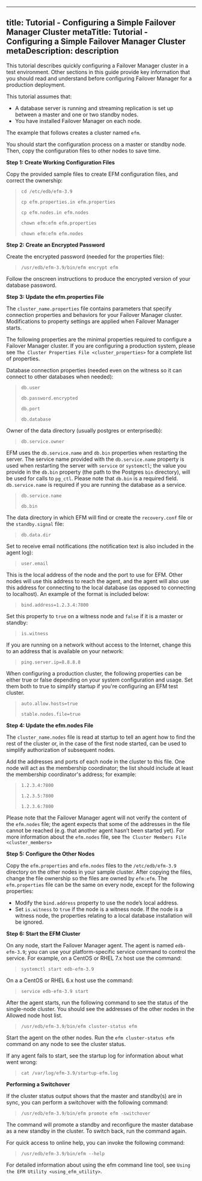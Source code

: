 <div id="tutorial_">

</div>

---
title: Tutorial - Configuring a Simple Failover Manager Cluster
metaTitle: Tutorial - Configuring a Simple Failover Manager Cluster
metaDescription: description
---

This tutorial describes quickly configuring a Failover Manager cluster
in a test environment. Other sections in this guide provide key
information that you should read and understand before configuring
Failover Manager for a production deployment.

This tutorial assumes that:

  - A database server is running and streaming replication is set up
    between a master and one or two standby nodes.
  - You have installed Failover Manager on each node.

The example that follows creates a cluster named `efm`.

You should start the configuration process on a master or standby node.
Then, copy the configuration files to other nodes to save time.

**Step 1: Create Working Configuration Files**

Copy the provided sample files to create EFM configuration files, and
correct the ownership:

> `cd /etc/edb/efm-3.9`
> 
> `cp efm.properties.in efm.properties`
> 
> `cp efm.nodes.in efm.nodes`
> 
> `chown efm:efm efm.properties`
> 
> `chown efm:efm efm.nodes`

**Step 2: Create an Encrypted Password**

Create the encrypted password (needed for the properties file):

> `/usr/edb/efm-3.9/bin/efm encrypt efm`

Follow the onscreen instructions to produce the encrypted version of
your database password.

**Step 3: Update the efm.properties File**

The `cluster_name.properties` file contains parameters that specify
connection properties and behaviors for your Failover Manager cluster.
Modifications to property settings are applied when Failover Manager
starts.

The following properties are the minimal properties required to
configure a Failover Manager cluster. If you are configuring a
production system, please see `The Cluster Properties File
<cluster_properties>` for a complete list of properties.

Database connection properties (needed even on the witness so it can
connect to other databases when needed):

> `db.user`
> 
> `db.password.encrypted`
> 
> `db.port`
> 
> `db.database`

Owner of the data directory (usually postgres or enterprisedb):

> `db.service.owner`

EFM uses the `db.service.name` and `db.bin` properties when restarting
the server. The service name provided with the `db.service.name`
property is used when restarting the server with `service` or
`systemctl`; the value you provide in the `db.bin` property (the path to
the Postgres `bin` directory), will be used for calls to `pg_ctl`.
Please note that `db.bin` is a required field. `db.service.name` is
required if you are running the database as a service.

> `db.service.name`
> 
> `db.bin`

The data directory in which EFM will find or create the `recovery.conf`
file or the `standby.signal` file:

> `db.data.dir`

Set to receive email notifications (the notification text is also
included in the agent log):

> `user.email`

This is the local address of the node and the port to use for EFM. Other
nodes will use this address to reach the agent, and the agent will also
use this address for connecting to the local database (as opposed to
connecting to localhost). An example of the format is included below:

> `bind.address=1.2.3.4:7800`

Set this property to `true` on a witness node and `false` if it is a
master or standby:

> `is.witness`

If you are running on a network without access to the Internet, change
this to an address that is available on your network:

> `ping.server.ip=8.8.8.8`

When configuring a production cluster, the following properties can be
either true or false depending on your system configuration and usage.
Set them both to true to simplify startup if you're configuring an EFM
test cluster.

> `auto.allow.hosts=true`
> 
> `stable.nodes.file=true`

**Step 4: Update the efm.nodes File**

The `cluster_name.nodes` file is read at startup to tell an agent how to
find the rest of the cluster or, in the case of the first node started,
can be used to simplify authorization of subsequent nodes.

Add the addresses and ports of each node in the cluster to this file.
One node will act as the membership coordinator; the list should include
at least the membership coordinator's address; for example:

> `1.2.3.4:7800`
> 
> `1.2.3.5:7800`
> 
> `1.2.3.6:7800`

Please note that the Failover Manager agent will not verify the content
of the `efm.nodes` file; the agent expects that some of the addresses in
the file cannot be reached (e.g. that another agent hasn’t been started
yet). For more information about the `efm.nodes` file, see `The Cluster
Members File <cluster_members>`

**Step 5: Configure the Other Nodes**

Copy the `efm.properties` and `efm.nodes` files to the
`/etc/edb/efm-3.9` directory on the other nodes in your sample cluster.
After copying the files, change the file ownership so the files are
owned by `efm:efm`. The `efm.properties` file can be the same on every
node, except for the following properties:

  - Modify the `bind.address` property to use the node’s local address.
  - Set `is.witness` to `true` if the node is a witness node. If the
    node is a witness node, the properties relating to a local database
    installation will be ignored.

**Step 6: Start the EFM Cluster**

On any node, start the Failover Manager agent. The agent is named
`edb-efm-3.9`; you can use your platform-specific service command to
control the service. For example, on a CentOS or RHEL 7.x host use the
command:

> `systemctl start edb-efm-3.9`

On a a CentOS or RHEL 6.x host use the command:

> `service edb-efm-3.9 start`

After the agent starts, run the following command to see the status of
the single-node cluster. You should see the addresses of the other nodes
in the Allowed node host list.

> `/usr/edb/efm-3.9/bin/efm cluster-status efm`

Start the agent on the other nodes. Run the `efm cluster-status efm`
command on any node to see the cluster status.

If any agent fails to start, see the startup log for information about
what went wrong:

> `cat /var/log/efm-3.9/startup-efm.log`

**Performing a Switchover**

If the cluster status output shows that the master and standby(s) are in
sync, you can perform a switchover with the following command:

> `/usr/edb/efm-3.9/bin/efm promote efm -switchover`

The command will promote a standby and reconfigure the master database
as a new standby in the cluster. To switch back, run the command again.

For quick access to online help, you can invoke the following command:

> `/usr/edb/efm-3.9/bin/efm --help`

For detailed information about using the efm command line tool, see
`Using the EFM Utility <using_efm_utility>`.
